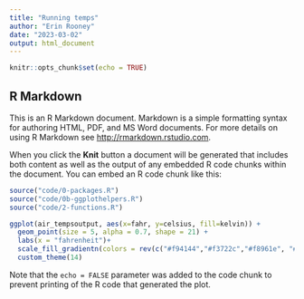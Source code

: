 ```yaml
---
title: "Running temps"
author: "Erin Rooney"
date: "2023-03-02"
output: html_document
---
```


```r
knitr::opts_chunk$set(echo = TRUE)
```

## R Markdown

This is an R Markdown document. Markdown is a simple formatting syntax for authoring HTML, PDF, and MS Word documents. For more details on using R Markdown see <http://rmarkdown.rstudio.com>.

When you click the **Knit** button a document will be generated that includes both content as well as the output of any embedded R code chunks within the document. You can embed an R code chunk like this:

```r
source("code/0-packages.R")
source("code/0b-ggplothelpers.R")
source("code/2-functions.R")

```


```r


ggplot(air_tempsoutput, aes(x=fahr, y=celsius, fill=kelvin)) +
  geom_point(size = 5, alpha = 0.7, shape = 21) +
  labs(x = "fahrenheit")+
  scale_fill_gradientn(colors = rev(c("#f94144","#f3722c","#f8961e", "#f9c74f","#90be6d","#43aa8b","#4d908e","#577590","#277da1")))+
  custom_theme(14)

```

Note that the `echo = FALSE` parameter was added to the code chunk to prevent printing of the R code that generated the plot.
